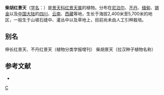 {{Speciesbox 
| genus = Rhodiola
| species = bupleuroides
| authority = (Wall. ex Hk. f. et Thoms.) [[傅书遐|S. H. Fu]]
}}

'''柴胡红景天'''（[[学名|学名]]：{{lang|la|''Rhodiola bupleuroides''}}）是[[景天科|景天科]][[红景天属|红景天属]]的植物。分布在[[尼泊尔|尼泊尔]]、[[不丹|不丹]]、[[缅甸|缅甸]]、[[锡金|锡金]]以及[[中国大陆|中国大陆]]的[[四川|四川]]、[[云南|云南]]、[[西藏|西藏]]等地，生长于海拔2,400米至5,700米的地区，一般生于山坡石缝中、灌丛中以及草地上，目前尚未由人工引种栽培。

== 别名 ==
伸长红景天、不丹红景天（植物分类学报增刊） 柴胡景天（拉汉种子植物名称）

== 参考文献 ==
<div class="references-small">
* {{cite web| url =http://www.bioinfo.cn/db05/KmzwSpecies.php?action=view&id=5866| title =柴胡红景天| work =《中国高等植物数据库全库》| publisher =中国科学院微生物研究所| author =昆明植物研究所| accessdate =2009-02-25| deadurl =yes| archiveurl =https://web.archive.org/web/20160305030940/http://www.bioinfo.cn/db05/KmzwSpecies.php?action=view&id=5866| archivedate =2016-03-05}}
</div>
{{Taxonbar|from=Q11110245}}

{{DEFAULTSORT:Rhodiola bupleuroides}}
[[Category:红景天属|C]]


{{Crassulaceae-stub}}